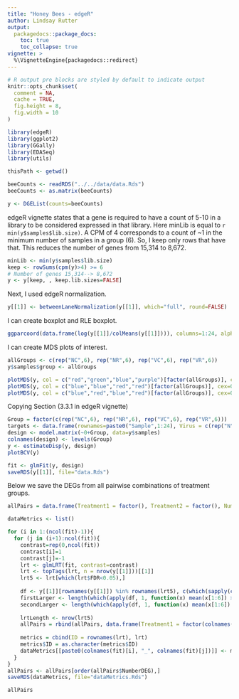 ```yaml
---
title: "Honey Bees - edgeR"
author: Lindsay Rutter
output:
  packagedocs::package_docs:
    toc: true
    toc_collapse: true
vignette: >
  %\VignetteEngine{packagedocs::redirect}
---
```


<meta http-equiv="content-type" content="text/html;charset=utf-8" />

```r
# R output pre blocks are styled by default to indicate output
knitr::opts_chunk$set(
  comment = NA,
  cache = TRUE,
  fig.height = 8,
  fig.width = 10
)
```

```r
library(edgeR)
library(ggplot2)
library(GGally)
library(EDASeq)
library(utils)

thisPath <- getwd()

beeCounts <- readRDS("../../data/data.Rds")
beeCounts <- as.matrix(beeCounts)

y <- DGEList(counts=beeCounts)
```

edgeR vignette states that a gene is required to have a count of 5-10 in a library to be considered expressed in that library. Here minLib is equal to `r min(y$samples$lib.size)`. A CPM of 4 corresponds to a count of ~1 in the minimum number of samples in a group (6). So, I keep only rows that have that. This reduces the number of genes from 15,314 to 8,672.

```r
minLib <- min(y$samples$lib.size)
keep <- rowSums(cpm(y)>4) >= 6
# Number of genes 15,314--> 8,672
y <- y[keep, , keep.lib.sizes=FALSE]
```

Next, I used edgeR normalization.
```r
y[[1]] <- betweenLaneNormalization(y[[1]], which="full", round=FALSE)
```

I can create boxplot and RLE boxplot.

```r
ggparcoord(data.frame(log(y[[1]]/colMeans(y[[1]]))), columns=1:24, alphaLines=0, boxplot=TRUE, scale="globalminmax") + coord_flip()
```

I can create MDS plots of interest.

```r
allGroups <- c(rep("NC",6), rep("NR",6), rep("VC",6), rep("VR",6))
y$samples$group <- allGroups

plotMDS(y, col = c("red","green","blue","purple")[factor(allGroups)], cex=0.6)
plotMDS(y, col = c("blue","blue","red","red")[factor(allGroups)], cex=0.6)
plotMDS(y, col = c("blue","red","blue","red")[factor(allGroups)], cex=0.6)
```

Copying Section (3.3.1 in edgeR vignette)

```r
Group = factor(c(rep("NC",6), rep("NR",6), rep("VC",6), rep("VR",6)))
targets <- data.frame(rownames=paste0("Sample",1:24), Virus = c(rep("N",12), rep("V",12)), Diet = c(rep("C",6), rep("R",6), rep("C",6), rep("R",6)), Group = Group)
design <- model.matrix(~0+Group, data=y$samples)
colnames(design) <- levels(Group)
y <- estimateDisp(y, design)
plotBCV(y)
```

```r
fit <- glmFit(y, design)
saveRDS(y[[1]], file="data.Rds")
```

Below we save the DEGs from all pairwise combinations of treatment groups.

```r
allPairs = data.frame(Treatment1 = factor(), Treatment2 = factor(), NumberDEG = numeric(), FirstLarger = numeric(), SecondLarger = numeric())

dataMetrics <- list()

for (i in 1:(ncol(fit)-1)){
  for (j in (i+1):ncol(fit)){
    contrast=rep(0,ncol(fit))
    contrast[i]=1
    contrast[j]=-1
    lrt <- glmLRT(fit, contrast=contrast)
    lrt <- topTags(lrt, n = nrow(y[[1]]))[[1]]
    lrt5 <- lrt[which(lrt$FDR<0.05),]
    
    df <- y[[1]][rownames(y[[1]]) %in% rownames(lrt5), c(which(sapply(colnames(y[[1]]), function(x) strsplit(x, "[.]")[[1]][1]) %in% (colnames(fit)[i])), which(sapply(colnames(y[[1]]), function(x) strsplit(x, "[.]")[[1]][1]) %in% (colnames(fit)[j])))]
    firstLarger <- length(which(apply(df, 1, function(x) mean(x[1:6]) > mean(x[7:12]))))
    secondLarger <- length(which(apply(df, 1, function(x) mean(x[1:6]) < mean(x[7:12]))))
    
    lrtLength <- nrow(lrt5)
    allPairs = rbind(allPairs, data.frame(Treatment1 = factor(colnames(fit)[i]), Treatment2 = factor(colnames(fit)[j]), NumberDEG = lrtLength, FirstLarger = firstLarger, SecondLarger = secondLarger))
    
    metrics = cbind(ID = rownames(lrt), lrt)
    metrics$ID = as.character(metrics$ID)
    dataMetrics[[paste0(colnames(fit)[i], "_", colnames(fit)[j])]] <- metrics
  }
}
allPairs <- allPairs[order(allPairs$NumberDEG),]
saveRDS(dataMetrics, file="dataMetrics.Rds")
```

```r
allPairs
```